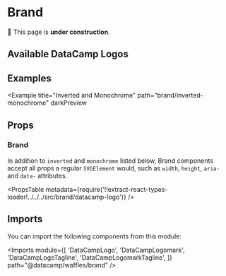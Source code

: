 


# Brand

🚧 This page is **under construction**.

## Available DataCamp Logos

<AllBrandGrid />

## Examples

<Example title="Basic Usage" path="brand/basic-usage">
  <BasicUsage />
</Example>

<Example title="Custom Size" path="brand/custom-size">
  <CustomSize />
</Example>

<Example title="Monochrome" path="brand/monochrome">
  <Monochrome />
</Example>

<Example title="Inverted" path="brand/inverted" darkPreview>
  <Inverted />
</Example>

<Example
  title="Inverted and Monochrome"
  path="brand/inverted-monochrome"
  darkPreview
>
  <InvertedMonochrome />
</Example>

## Props

### Brand

In addition to `inverted` and `monochrome` listed below, Brand components accept all props a regular `SVGElement` would, such as `width`, `height`, `aria-` and `data-` attributes.

<PropsTable
  metadata={require('!!extract-react-types-loader!../../../src/brand/datacamp-logo')}
/>

## Imports

You can import the following components from this module:

<Imports
  module={[
    'DataCampLogo',
    'DataCampLogomark',
    'DataCampLogoTagline',
    'DataCampLogomarkTagline',
  ]}
  path="@datacamp/waffles/brand"
/>
